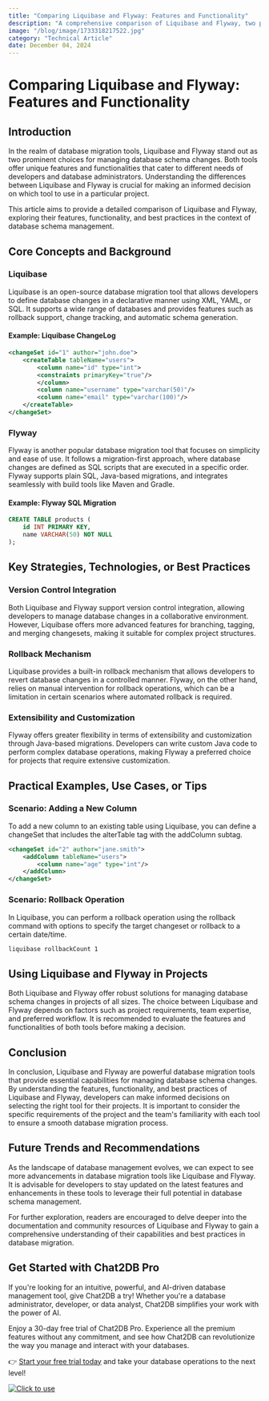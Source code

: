 ```yaml
---
title: "Comparing Liquibase and Flyway: Features and Functionality"
description: "A comprehensive comparison of Liquibase and Flyway, two popular database migration tools, focusing on their features, functionality, and best practices."
image: "/blog/image/1733318217522.jpg"
category: "Technical Article"
date: December 04, 2024
---
```


# Comparing Liquibase and Flyway: Features and Functionality

## Introduction

In the realm of database migration tools, Liquibase and Flyway stand out as two prominent choices for managing database schema changes. Both tools offer unique features and functionalities that cater to different needs of developers and database administrators. Understanding the differences between Liquibase and Flyway is crucial for making an informed decision on which tool to use in a particular project.

This article aims to provide a detailed comparison of Liquibase and Flyway, exploring their features, functionality, and best practices in the context of database schema management.

## Core Concepts and Background

### Liquibase

Liquibase is an open-source database migration tool that allows developers to define database changes in a declarative manner using XML, YAML, or SQL. It supports a wide range of databases and provides features such as rollback support, change tracking, and automatic schema generation.

#### Example: Liquibase ChangeLog

```xml
<changeSet id="1" author="john.doe">
    <createTable tableName="users">
        <column name="id" type="int">
        <constraints primaryKey="true"/>
        </column>
        <column name="username" type="varchar(50)"/>
        <column name="email" type="varchar(100)"/>
    </createTable>
</changeSet>
```

### Flyway

Flyway is another popular database migration tool that focuses on simplicity and ease of use. It follows a migration-first approach, where database changes are defined as SQL scripts that are executed in a specific order. Flyway supports plain SQL, Java-based migrations, and integrates seamlessly with build tools like Maven and Gradle.

#### Example: Flyway SQL Migration

```sql
CREATE TABLE products (
    id INT PRIMARY KEY,
    name VARCHAR(50) NOT NULL
);
```

## Key Strategies, Technologies, or Best Practices

### Version Control Integration

Both Liquibase and Flyway support version control integration, allowing developers to manage database changes in a collaborative environment. However, Liquibase offers more advanced features for branching, tagging, and merging changesets, making it suitable for complex project structures.

### Rollback Mechanism

Liquibase provides a built-in rollback mechanism that allows developers to revert database changes in a controlled manner. Flyway, on the other hand, relies on manual intervention for rollback operations, which can be a limitation in certain scenarios where automated rollback is required.

### Extensibility and Customization

Flyway offers greater flexibility in terms of extensibility and customization through Java-based migrations. Developers can write custom Java code to perform complex database operations, making Flyway a preferred choice for projects that require extensive customization.

## Practical Examples, Use Cases, or Tips

### Scenario: Adding a New Column

To add a new column to an existing table using Liquibase, you can define a changeSet that includes the alterTable tag with the addColumn subtag.

```xml
<changeSet id="2" author="jane.smith">
    <addColumn tableName="users">
        <column name="age" type="int"/>
    </addColumn>
</changeSet>
```

### Scenario: Rollback Operation

In Liquibase, you can perform a rollback operation using the rollback command with options to specify the target changeset or rollback to a certain date/time.

```bash
liquibase rollbackCount 1
```

## Using Liquibase and Flyway in Projects

Both Liquibase and Flyway offer robust solutions for managing database schema changes in projects of all sizes. The choice between Liquibase and Flyway depends on factors such as project requirements, team expertise, and preferred workflow. It is recommended to evaluate the features and functionalities of both tools before making a decision.

## Conclusion

In conclusion, Liquibase and Flyway are powerful database migration tools that provide essential capabilities for managing database schema changes. By understanding the features, functionality, and best practices of Liquibase and Flyway, developers can make informed decisions on selecting the right tool for their projects. It is important to consider the specific requirements of the project and the team's familiarity with each tool to ensure a smooth database migration process.

## Future Trends and Recommendations

As the landscape of database management evolves, we can expect to see more advancements in database migration tools like Liquibase and Flyway. It is advisable for developers to stay updated on the latest features and enhancements in these tools to leverage their full potential in database schema management.

For further exploration, readers are encouraged to delve deeper into the documentation and community resources of Liquibase and Flyway to gain a comprehensive understanding of their capabilities and best practices in database migration.


## Get Started with Chat2DB Pro

If you're looking for an intuitive, powerful, and AI-driven database management tool, give Chat2DB a try! Whether you're a database administrator, developer, or data analyst, Chat2DB simplifies your work with the power of AI.

Enjoy a 30-day free trial of Chat2DB Pro. Experience all the premium features without any commitment, and see how Chat2DB can revolutionize the way you manage and interact with your databases.

👉 [Start your free trial today](https://chat2db.ai/pricing) and take your database operations to the next level!


[![Click to use](/image/blog/bg/chat2db.jpg)](https://chat2db.ai)
